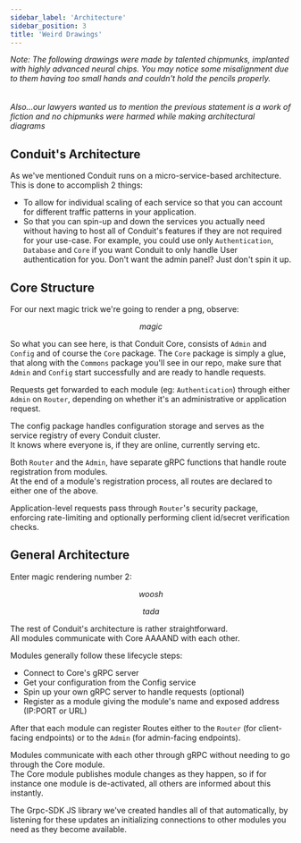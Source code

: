```yaml
---
sidebar_label: 'Architecture'
sidebar_position: 3
title: 'Weird Drawings'
---
```



<i>Note: The following drawings were made by talented chipmunks, implanted with highly advanced neural chips. You may
    notice
    some misalignment due to them having too small hands and couldn't hold the pencils properly.
    <br/>
    <br/>
    <br/>
    Also...our lawyers wanted us to mention the previous statement is a work of fiction and no chipmunks were harmed while
    making architectural diagrams
</i>

## Conduit's Architecture

As we've mentioned Conduit runs on a micro-service-based architecture. This is done to accomplish 2 things:
- To allow for individual scaling of each service so that you can account for different traffic patterns in your application.
- So that you can spin-up and down the services you actually need without having to host all of Conduit's features
if they are not required for your use-case. For example, you could use only `Authentication`, `Database` and `Core` if you want
Conduit to only handle User authentication for you. Don't want the admin panel? Just don't spin it up.

## Core Structure
For our next magic trick we're going to render a png, observe:

<ImageSwitcher
lightImageSrc="/v0.14/overview/architecture/core_architecture.light.png"
darkImageSrc="/v0.14/overview/architecture/core_architecture.dark.png"
altText="Core Architecture View"
/>

<center><em>magic</em></center>

So what you can see here, is that Conduit Core, consists of `Admin` and `Config` and of course the `Core`
package. The `Core` package is simply a glue, that along with the `Commons` package you'll see in our repo,
make sure that `Admin` and `Config` start successfully and are ready to handle requests.

Requests get forwarded to each module (eg: `Authentication`) through either `Admin` on `Router`,
depending on whether it's an administrative or application request.

The config package handles configuration storage and serves as the service registry of every Conduit cluster.<br />
It knows where everyone is, if they are online, currently serving etc.

Both `Router` and the `Admin`, have separate gRPC functions that handle route registration from modules.<br />
At the end of a module's registration process, all routes are declared to either one of the above.

Application-level requests pass through `Router`'s security package, enforcing rate-limiting and
optionally performing client id/secret verification checks.

## General Architecture

Enter magic rendering number 2:

<center><em>woosh</em></center>

<ImageSwitcher
lightImageSrc="/v0.14/overview/architecture/general_architecture.light.png"
darkImageSrc="/v0.14/overview/architecture/general_architecture.dark.png"
altText="General Architecture View"
/>

<center><em>tada</em></center>

The rest of Conduit's architecture is rather straightforward.<br />
All modules communicate with Core AAAAND with each other.

Modules generally follow these lifecycle steps:
- Connect to Core's gRPC server
- Get your configuration from the Config service
- Spin up your own gRPC server to handle requests (optional)
- Register as a module giving the module's name and exposed address (IP:PORT or URL)

After that each module can register Routes either to the `Router` (for client-facing endpoints)
or to the `Admin` (for admin-facing endpoints).

Modules communicate with each other through gRPC without needing to go through the Core module.<br />
The Core module publishes module changes as they happen, so if for instance one module is de-activated,
all others are informed about this instantly.

The Grpc-SDK JS library we've created handles all of that automatically, by listening for these updates an initializing
connections to other modules you need as they become available.
